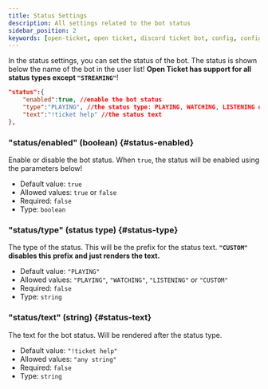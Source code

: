 ```yaml
---
title: Status Settings
description: All settings related to the bot status
sidebar_position: 2
keywords: [open-ticket, open ticket, discord ticket bot, config, config.json, settings, status]
---
```

<head>
    <link rel="apple-touch-icon" href="/img/logo_vertical.png"/>
</head>

In the status settings, you can set the status of the bot. The status is shown below the name of the bot in the user list!
**Open Ticket has support for <ColorText color="green">all status types </ColorText><ColorText color="red">except `"STREAMING"`</ColorText>**!

```json title="config.json"
"status":{
    "enabled":true, //enable the bot status
    "type":"PLAYING", //the status type: PLAYING, WATCHING, LISTENING or CUSTOM
    "text":"!ticket help" //the status text
},
```

### "status/enabled" (boolean) \{#status-enabled}
Enable or disable the bot status. When `true`, the status will be enabled using the parameters below!

- Default value: `true`
- Allowed values: `true` or `false`
- Required: `false`
- Type: `boolean`

### "status/type" (status type) \{#status-type}
The type of the status. This will be the prefix for the status text. **`"CUSTOM"` disables this prefix and just renders the text.**

- Default value: `"PLAYING"`
- Allowed values: `"PLAYING"`, `"WATCHING"`, `"LISTENING"` or `"CUSTOM"`
- Required: `false`
- Type: `string`

### "status/text" (string) \{#status-text}
The text for the bot status. Will be rendered after the status type.

- Default value: `"!ticket help"`
- Allowed values: `"any string"`
- Required: `false`
- Type: `string`